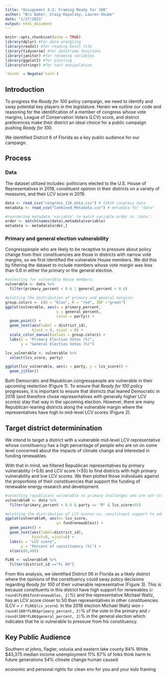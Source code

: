 ```yaml
---
title: "Assignemnt 4.2: Framing Ready for 100"
author: "Bri Baker, Craig Kopulsky, Lauren Skube"
date: "1/27/2021"
output: html_document
---
```


```r
knitr::opts_chunk$set(echo = TRUE)
library(dplyr) #for data wrangling
library(readxl) #for reading Excel file
library(tidyverse) #for dataframe functions
library(janitor) #for renaming variables
library(ggplot2) #for plotting
library(stringr) #for text manipulation

`%nin%` = Negate(`%in%`)
```

## Introduction

To progress the *Ready for 100* policy campaign, we need to identify and sway potential key players in the legislature. Herein we outline our code and reasoning for the identification of a member of congress whose vote margins, League of Conservation Voters (LCV) score, and district preferences make their district an ideal choice for a public campaign pushing *Ready for 100*. 

We identified District 6 of Florida as a key public audience for our campaign. 


## Process


### Data

The dataset utilized includes: politicians elected to the U.S. House of Representatives in 2018, constituent opinion in their districts on a variety of measures, and their LCV score in 2019.

```r

data <- read_csv("congress_116_data.csv") # 116th congress data
metadata <- read_csv("Combined_Metadata.csv") # metadata for "data"

#reordering metadata 'variable' to match variable order in 'data':
order <- match(names(data),metadata$variable)
metadata <- metadata[order,]

```

### Primary and general election vulnerability

Congresspeople who are likely to be receptive to pressure about policy change from their constituencies are those in districts with narrow vote margins, so we first identified the vulnerable House members. We did this by filtering the dataset to include members whose vote margin was less than 0.6 in either the primary or the general election.

```r

#selecting for vulnerable House members:
vulnerable <- data %>%
  filter(primary_percent < 0.6 | general_percent < 0.6)

#plotting the distribution of primary and general margins:
group.colors <- c(D = "blue", R = "red", IDP ="green")
ggplot(vulnerable, aes(x = primary_percent, 
                       y = general_percent,
                       color = party)) + 
  geom_point() +
  geom_text(aes(label = district_id),
            hjust = 0, vjust = 0) +
  scale_color_manual(values = group.colors) + 
  labs(x = "Primary Election Votes (%)",
       y = "General Election Votes (%)")


```

```r

lcv_vulnerable <- vulnerable %>% 
  select(lcv_score, party) 

ggplot(lcv_vulnerable, aes(x = party, y = lcv_score)) +
  geom_jitter()
```


Both Democratic and Republican congresspeople are vulnerable in their upcoming reelection (Figure 1). To ensure that *Ready for 100* policy progresses, it is important to ensure that districts that leaned Democratic in 2018 (and therefore chose representatives with generally higher LCV scores) stay that way in the upcoming election. However, there are many Republican-leaning districts along the vulnerable margin where the representatives have high to mid-level LCV scores (Figure 2).

## Target district determinination

We intend to target a district with a vulnerable mid-level LCV representative whose constituency has a high percentage of people who are on on some level concerned about the impacts of climate change and interested in funding renewables.

With that in mind, we filtered Republican representatives by primary vulnerability (<0.6) and LCV score (<55) to find districts with high primary vulnerability and low LCV scores. We then plotted those individuals against the proportions of their constituencies that support the funding of renewable energy research and development.


```r
#selecting republicans vulnerable to primary challenges who are not strongest possible environmentalists:
vulnerableR <- data %>%
  filter(primary_percent < 0.6 & party == "R" & lcv_score<55)

#plotting the distribution of LCV scores vs. constituent support to address climate:
ggplot(vulnerableR, aes(x= lcv_score, 
                       y= fundrenewables)) + 
  geom_point() +
  geom_text(aes(label=district_id),
            hjust=0, vjust=0) +
  labs(x = "LCV score",
       y = "Percent of constituency (%)") +
  xlim(c(0,40))

```
```r
FL06 <- vulnerableR %>% 
  filter(district_id =="FL 06")
```



From this analysis, we identified District 06 in Florida as a likely district where the opinions of the constituency could sway policy decisions regarding *Ready for 100* of their vulnerable representative (Figure 3). This is because constituents in this district have high support for renewables (`r round(FL06$fundrenewables, 2)`%) and the representative Michael Waltz, has an LCV score closer to 50 than representatives in other constituencies (LCV = `r FL06$lcv_score`). In the 2018 election Michael Waltz won `r round(100*FL06$primary_percent, 2)`% of the vote in the primary and `r round(100*FL06$general_percent, 2)`% in the general election which indicates that he is vulnerable to pressure from his constituency.


## Key Public Audience

Southern st johns, flagler, volusia and eastern lake county
84% White
$43,375 median income
unemployment 11%
67% of folks think harm to future generations
54% climate change human caused

economic and personal rights for clean env for you and your kids framing

